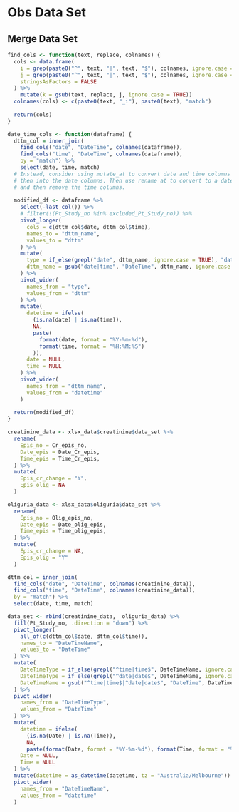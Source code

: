# Obs Data Set

## Merge Data Set

```r
find_cols <- function(text, replace, colnames) {
  cols <- data.frame(
    i = grep(paste0("^", text, "|", text, "$"), colnames, ignore.case = TRUE),
    j = grep(paste0("^", text, "|", text, "$"), colnames, ignore.case = TRUE, value = TRUE),
    stringsAsFactors = FALSE
  ) %>% 
    mutate(k = gsub(text, replace, j, ignore.case = TRUE))
  colnames(cols) <- c(paste0(text, "_i"), paste0(text), "match")
  
  return(cols)
}
```

```r
date_time_cols <- function(dataframe) {
  dttm_col = inner_join(
    find_cols("date", "DateTime", colnames(dataframe)),
    find_cols("time", "DateTime", colnames(dataframe)), 
    by = "match") %>% 
    select(date, time, match)
  # Instead, consider using mutate_at to convert date and time columns and paste
  # then into the date columns. Then use rename at to convert to a datetime name
  # and then remove the time columns.
  
  modified_df <- dataframe %>% 
    select(-last_col()) %>% 
    # filter(!(Pt_Study_no %in% excluded_Pt_Study_no)) %>% 
    pivot_longer(
      cols = c(dttm_col$date, dttm_col$time),
      names_to = "dttm_name",
      values_to = "dttm"
    ) %>% 
    mutate(
      type = if_else(grepl("date", dttm_name, ignore.case = TRUE), "date", "time"),
      dttm_name = gsub("date|time", "DateTime", dttm_name, ignore.case = TRUE)
    ) %>% 
    pivot_wider(
      names_from = "type",
      values_from = "dttm"
    ) %>% 
    mutate(
      datetime = ifelse(
        (is.na(date) | is.na(time)),
        NA,
        paste(
          format(date, format = "%Y-%m-%d"),
          format(time, format = "%H:%M:%S")
        )),
      date = NULL,
      time = NULL
    ) %>% 
    pivot_wider(
      names_from = "dttm_name",
      values_from = "datetime"
    )
  
  return(modified_df)
}
```

```r
creatinine_data <- xlsx_data$creatinine$data_set %>% 
  rename(
    Epis_no = Cr_epis_no,
    Date_epis = Date_Cr_epis,
    Time_epis = Time_Cr_epis,
  ) %>% 
  mutate(
    Epis_cr_change = "Y",
    Epis_olig = NA
  )

oliguria_data <- xlsx_data$oliguria$data_set %>% 
  rename(
    Epis_no = Olig_epis_no,
    Date_epis = Date_olig_epis,
    Time_epis = Time_olig_epis,
  ) %>% 
  mutate(
    Epis_cr_change = NA,
    Epis_olig = "Y"
  )

dttm_col = inner_join(
  find_cols("date", "DateTime", colnames(creatinine_data)),
  find_cols("time", "DateTime", colnames(creatinine_data)), 
  by = "match") %>% 
  select(date, time, match)

data_set <- rbind(creatinine_data,  oliguria_data) %>% 
  fill(Pt_Study_no, .direction = "down") %>% 
  pivot_longer(
    all_of(c(dttm_col$date, dttm_col$time)),
    names_to = "DateTimeName",
    values_to = "DateTime"
  ) %>% 
  mutate(
    DateTimeType = if_else(grepl("^time|time$", DateTimeName, ignore.case = TRUE), "Time", ""),
    DateTimeType = if_else(grepl("^date|date$", DateTimeName, ignore.case = TRUE), "Date", DateTimeType),
    DateTimeName = gsub("^time|time$|^date|date$", "DateTime", DateTimeName, ignore.case = TRUE)
  ) %>% 
  pivot_wider(
    names_from = "DateTimeType",
    values_from = "DateTime"
  ) %>% 
  mutate(
    datetime = ifelse(
      (is.na(Date) | is.na(Time)),
      NA,
      paste(format(Date, format = "%Y-%m-%d"), format(Time, format = "%H:%M:%S"))),
    Date = NULL,
    Time = NULL
  ) %>% 
  mutate(datetime = as_datetime(datetime, tz = "Australia/Melbourne")) %>% 
  pivot_wider(
    names_from = "DateTimeName",
    values_from = "datetime"
  )


```